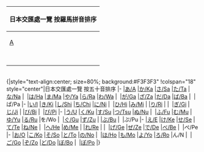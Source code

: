 {|style="text-align:center; size=80%; background:#F3F3F3"  
!colspan="26" style="center"|日本交匯處一覽 按羅馬拼音排序
|-
|[[日本交匯處一覽 A|A]]
|B
|C
|D
|[[日本交匯處一覽 E|E]]
|F
|G
|H
|[[日本交匯處一覽 I|I]]
|J
|K
|L
|M
|N
|[[日本交匯處一覽 O|O]]
|P
|Q
|R
|S
|T
|[[日本交匯處一覽 U|U]]
|V
|W
|X
|Y
|Z
|-
|
|[[日本交匯處一覽 Ba|Ba]]
|
|[[日本交匯處一覽 Da|Da]]
|
|
|[[日本交匯處一覽 Ga|Ga]]
|[[日本交匯處一覽 Ha|Ha]]
|
|
|[[日本交匯處一覽 Ka|Ka]]
|
|[[日本交匯處一覽 Ma|Ma]]
|[[日本交匯處一覽 Na|Na]]
|
|Pa
|
|[[日本交匯處一覽 Ra|Ra]]
|[[日本交匯處一覽 Sa|Sa]]
|[[日本交匯處一覽 Ta|Ta]]
|
|
|[[日本交匯處一覽 Wa|Wa]]
|
|[[日本交匯處一覽 Ya|Ya]]
|[[日本交匯處一覽 Za|Za]]
|-
|
|[[日本交匯處一覽 Bi|Bi]]
|[[日本交匯處一覽 Chi|Chi]]
|
|
|
|[[日本交匯處一覽 Gi|Gi]]
|[[日本交匯處一覽 Hi|Hi]]
|
|[[日本交匯處一覽 Ji|Ji]]
|[[日本交匯處一覽 Ki|Ki]]
|
|[[日本交匯處一覽 Mi|Mi]]
|[[日本交匯處一覽 Ni|Ni]]
|
|[[日本交匯處一覽 Pi|Pi]]
|
|[[日本交匯處一覽 Ri|Ri]]
|[[日本交匯處一覽 Shi|Shi]]
|
|
|
|
|
|
|
|-
|
|[[日本交匯處一覽 Bu|Bu]]
|
|
|
|[[日本交匯處一覽 Fu|Fu]]
|[[日本交匯處一覽 Gu|Gu]]
|
|
|
|[[日本交匯處一覽 Ku|Ku]]
|
|[[日本交匯處一覽 Mu|Mu]]
|[[日本交匯處一覽 Nu|Nu]]
|
|Pu
|
|[[日本交匯處一覽 Ru|Ru]]
|[[日本交匯處一覽 Su|Su]]
|[[日本交匯處一覽 Tsu|Tsu]]
|
|
|
|
|[[日本交匯處一覽 Yu|Yu]]
|[[日本交匯處一覽 Zu|Zu]]
|-
|
|[[日本交匯處一覽 Be|Be]]
|
|[[日本交匯處一覽 De|De]]
|
|
|[[日本交匯處一覽 Ge|Ge]]
|[[日本交匯處一覽 He|He]]
|
|
|[[日本交匯處一覽 Ke|Ke]]
|
|[[日本交匯處一覽 Me|Me]]
|[[日本交匯處一覽 Ne|Ne]]
|
|Pe
|
|[[日本交匯處一覽 Re|Re]]
|[[日本交匯處一覽 Se|Se]]
|[[日本交匯處一覽 Te|Te]]
|
|
|
|
|
|[[日本交匯處一覽 Ze|Ze]]
|-
|
|[[日本交匯處一覽 Bo|Bo]]
|
|[[日本交匯處一覽 Do|Do]]
|
|
|[[日本交匯處一覽 Go|Go]]
|[[日本交匯處一覽 Ho|Ho]]
|
|
|[[日本交匯處一覽 Ko|Ko]]
|
|[[日本交匯處一覽 Mo|Mo]]
|[[日本交匯處一覽 No|No]]
|
|[[日本交匯處一覽 Po|Po]]
|
|[[日本交匯處一覽 Ro|Ro]]
|[[日本交匯處一覽 So|So]]
|[[日本交匯處一覽 To|To]]
|
|
|Wo
|
|[[日本交匯處一覽 Yo|Yo]]
|[[日本交匯處一覽 Zo|Zo]]
|}
<br>
{|style="text-align:center; size=80%; background:#F3F3F3"  
!colspan="18" style="center"|日本交匯處一覽 按五十音排序
|-
|[[日本交匯處一覽 A|<span lang="ja">あ</span>/A]]
|[[日本交匯處一覽 Ka|<span lang="ja">か</span>/Ka]]
|[[日本交匯處一覽 Sa|<span lang="ja">さ</span>/Sa]]
|[[日本交匯處一覽 Ta|<span lang="ja">た</span>/Ta]]
|[[日本交匯處一覽 Na|<span lang="ja">な</span>/Na]]
|&nbsp;
|[[日本交匯處一覽 Ha|<span lang="ja">は</span>/Ha]]
|[[日本交匯處一覽 Ma|<span lang="ja">ま</span>/Ma]]
|[[日本交匯處一覽 Ya|<span lang="ja">や</span>/Ya]]
|[[日本交匯處一覽 Ra|<span lang="ja">ら</span>/Ra]]
|[[日本交匯處一覽 Wa|<span lang="ja">わ</span>/Wa]]
|&nbsp;
|[[日本交匯處一覽 Ga|<span lang="ja">が</span>/Ga]]
|[[日本交匯處一覽 Za|<span lang="ja">ざ</span>/Za]]
|[[日本交匯處一覽 Da|<span lang="ja">だ</span>/Da]]
|[[日本交匯處一覽 Ba|<span lang="ja">ば</span>/Ba]]
|&nbsp;
|<span lang="ja">ぱ</span>/Pa
|-
|[[日本交匯處一覽 I|<span lang="ja">い</span>/I]]
|[[日本交匯處一覽 Ki|<span lang="ja">き</span>/Ki]]
|[[日本交匯處一覽 Shi|<span lang="ja">し</span>/Shi]]
|[[日本交匯處一覽 Chi|<span lang="ja">ち</span>/Chi]]
|[[日本交匯處一覽 Ni|<span lang="ja">に</span>/Ni]]
|&nbsp;
|[[日本交匯處一覽 Hi|<span lang="ja">ひ</span>/Hi]]
|[[日本交匯處一覽 Mi|<span lang="ja">み</span>/Mi]]
|
|[[日本交匯處一覽 Ri|<span lang="ja">り</span>/Ri]]
|
|&nbsp;
|[[日本交匯處一覽 Gi|<span lang="ja">ぎ</span>/Gi]]
|[[日本交匯處一覽 Ji|<span lang="ja">じ</span>/Ji]]
|
|[[日本交匯處一覽 Bi|<span lang="ja">び</span>/Bi]]
|&nbsp;
|[[日本交匯處一覽 Pi|<span lang="ja">ぴ</span>/Pi]]
|-
|[[日本交匯處一覽 U|<span lang="ja">う</span>/U]]
|[[日本交匯處一覽 Ku|<span lang="ja">く</span>/Ku]]
|[[日本交匯處一覽 Su|<span lang="ja">す</span>/Su]]
|[[日本交匯處一覽 Tsu|<span lang="ja">つ</span>/Tsu]]
|[[日本交匯處一覽 Nu|<span lang="ja">ぬ</span>/Nu]]
|&nbsp;
|[[日本交匯處一覽 Fu|<span lang="ja">ふ</span>/Fu]]
|[[日本交匯處一覽 Mu|<span lang="ja">む</span>/Mu]]
|[[日本交匯處一覽 Yu|<span lang="ja">ゆ</span>/Yu]]
|[[日本交匯處一覽 Ru|<span lang="ja">る</span>/Ru]]
|<span lang="ja">を</span>/Wo
|&nbsp;
|[[日本交匯處一覽 Gu|<span lang="ja">ぐ</span>/Gu]]
|[[日本交匯處一覽 Zu|<span lang="ja">ず</span>/Zu]]
|
|[[日本交匯處一覽 Bu|<span lang="ja">ぶ</span>/Bu]]
|&nbsp;
|<span lang="ja">ぷ</span>/Pu
|-
|[[日本交匯處一覽 E|<span lang="ja">え</span>/E]]
|[[日本交匯處一覽 Ke|<span lang="ja">け</span>/Ke]]
|[[日本交匯處一覽 Se|<span lang="ja">せ</span>/Se]]
|[[日本交匯處一覽 Te|<span lang="ja">て</span>/Te]]
|[[日本交匯處一覽 Ne|<span lang="ja">ね</span>/Ne]]
|&nbsp;
|[[日本交匯處一覽 He|<span lang="ja">へ</span>/He]]
|[[日本交匯處一覽 Me|<span lang="ja">め</span>/Me]]
|
|[[日本交匯處一覽 Re|<span lang="ja">れ</span>/Re]]
|
|&nbsp;
|[[日本交匯處一覽 Ge|<span lang="ja">げ</span>/Ge]]
|[[日本交匯處一覽 Ze|<span lang="ja">ぜ</span>/Ze]]
|[[日本交匯處一覽 De|<span lang="ja">で</span>/De]]
|[[日本交匯處一覽 Be|<span lang="ja">べ</span>/Be]]
|&nbsp;
|<span lang="ja">ぺ</span>/Pe
|-
|[[日本交匯處一覽 O|<span lang="ja">お</span>/O]]
|[[日本交匯處一覽 Ko|<span lang="ja">こ</span>/Ko]]
|[[日本交匯處一覽 So|<span lang="ja">そ</span>/So]]
|[[日本交匯處一覽 To|<span lang="ja">と</span>/To]]
|[[日本交匯處一覽 No|<span lang="ja">の</span>/No]]
|&nbsp;
|[[日本交匯處一覽 Ho|<span lang="ja">ほ</span>/Ho]]
|[[日本交匯處一覽 Mo|<span lang="ja">も</span>/Mo]]
|[[日本交匯處一覽 Yo|<span lang="ja">よ</span>/Yo]]
|[[日本交匯處一覽 Ro|<span lang="ja">ろ</span>/Ro]]
|<span lang="ja">ん</span>/N
|&nbsp;
|[[日本交匯處一覽 Go|<span lang="ja">ご</span>/Go]]
|[[日本交匯處一覽 Zo|<span lang="ja">ぞ</span>/Zo]]
|[[日本交匯處一覽 Do|<span lang="ja">ど</span>/Do]]
|[[日本交匯處一覽 Bo|<span lang="ja">ぼ</span>/Bo]]
|&nbsp;
|[[日本交匯處一覽 Po|<span lang="ja">ぽ</span>/Po]]
|}